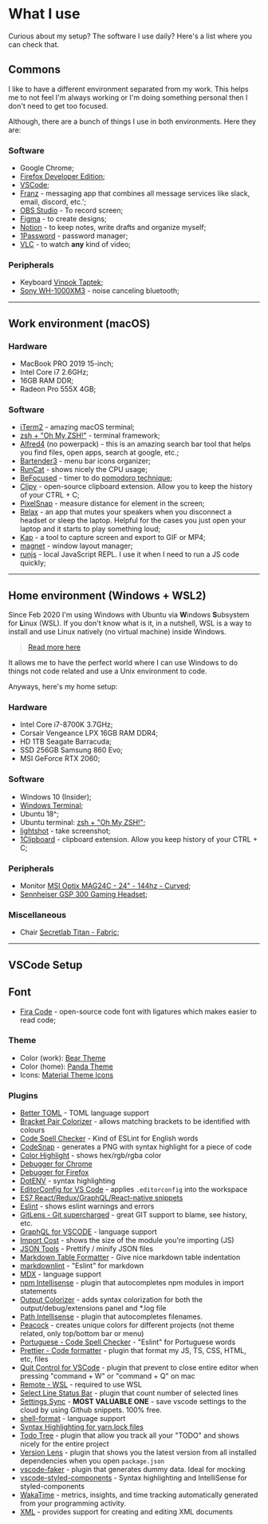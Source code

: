 # What I use

Curious about my setup? The software I use daily? Here's a list where you can check that.

## Commons

I like to have a different environment separated from my work. This helps me to not feel I'm always working or I'm doing something personal then I don't need to get too focused.

Although, there are a bunch of things I use in both environments. Here they are:

### Software

- Google Chrome;
- [Firefox Developer Edition](https://www.mozilla.org/en-US/firefox/developer/);
- [VSCode](https://code.visualstudio.com/);
- [Franz](https://meetfranz.com/) - messaging app that combines all message services like slack, email, discord, etc.';
- [OBS Studio](https://obsproject.com/) - To record screen;
- [Figma](https://www.figma.com/) - to create designs;
- [Notion](https://www.notion.so/) - to keep notes, write drafts and organize myself;
- [1Password](https://1password.com/) - password manager;
- [VLC](https://www.videolan.org/vlc/index.html) - to watch **any** kind of video;

### Peripherals

- Keyboard [Vinpok Taptek](https://www.vinpok.com/products/vinpok-taptek-thinnest-wireless-mac-mechanical-keyboard);
- [Sony WH-1000XM3](https://www.sony.com/electronics/headband-headphones/wh-1000xm3) - noise canceling bluetooth;

---

## Work environment (macOS)

### Hardware

- MacBook PRO 2019 15-inch;
- Intel Core i7 2.6GHz;
- 16GB RAM DDR;
- Radeon Pro 555X 4GB;

### Software

- [iTerm2](https://www.iterm2.com/) - amazing macOS terminal;
- [zsh + "Oh My ZSH!"](https://ohmyz.sh/) - terminal framework;
- [Alfred4](https://www.alfredapp.com/) (no powerpack) - this is an amazing search bar tool that helps you find files, open apps, search at google, etc.;
- [Bartender3](https://www.macbartender.com/) - menu bar icons organizer;
- [RunCat](https://apps.apple.com/us/app/runcat/id1429033973?mt=12) - shows nicely the CPU usage;
- [BeFocused](https://apps.apple.com/us/app/be-focused-focus-timer/id973134470?mt=12) - timer to do [pomodoro technique](https://en.wikipedia.org/wiki/Pomodoro_Technique);
- [Clipy](https://github.com/Clipy/Clipy) - open-source clipboard extension. Allow you to keep the history of your CTRL + C;
- [PixelSnap](https://getpixelsnap.com/) - measure distance for element in the screen;
- [Relax](https://www.dangercove.com/relax/) - an app that mutes your speakers when you disconnect a headset or sleep the laptop. Helpful for the cases you just open your laptop and it starts to play something loud;
- [Kap](https://getkap.co/) - a tool to capture screen and export to GIF or MP4;
- [magnet](https://apps.apple.com/us/app/magnet/id441258766?mt=12) - window layout manager;
- [runjs](https://runjs.dev/) - local JavaScript REPL. I use it when I need to run a JS code quickly;

---

## Home environment (Windows + WSL2)

Since Feb 2020 I'm using Windows with Ubuntu via **W**indows **S**ubsystem for **L**inux (WSL). If you don't know what is it, in a nutshell, WSL is a way to install and use Linux natively (no virtual machine) inside Windows.

> [Read more here](https://www.whitewaterfoundry.com/what-is-wsl)

It allows me to have the perfect world where I can use Windows to do things not code related and use a Unix environment to code.

Anyways, here's my home setup:

### Hardware

- Intel Core i7-8700K 3.7GHz;
- Corsair Vengeance LPX 16GB RAM DDR4;
- HD 1TB Seagate Barracuda;
- SSD 256GB Samsung 860 Evo;
- MSI GeForce RTX 2060;

### Software

- Windows 10 (Insider);
- [Windows Terminal](https://github.com/microsoft/terminal);
- Ubuntu 18^;
- Ubuntu terminal: [zsh + "Oh My ZSH!"](https://ohmyz.sh/);
- [lightshot](https://app.prntscr.com/en/index.html) - take screenshot;
- [1Clipboard](http://1clipboard.io/) - clipboard extension. Allow you keep history of your CTRL + C;

### Peripherals

- Monitor [MSI Optix MAG24C - 24" - 144hz - Curved](https://www.msi.com/Monitor/Optix-MAG24C.html);
- [Sennheiser GSP 300 Gaming Headset](https://www.trustedreviews.com/reviews/sennheiser-gsp-300);

### Miscellaneous

- Chair [Secretlab Titan - Fabric](https://secretlab.eu/collections/titan-series);

---

## VSCode Setup

## Font

- [Fira Code](https://github.com/tonsky/FiraCode) - open-source code font with ligatures which makes easier to read code;

### Theme

- Color (work): [Bear Theme](https://marketplace.visualstudio.com/items?itemName=dahong.theme-bear)
- Color (home): [Panda Theme](https://marketplace.visualstudio.com/items?itemName=tinkertrain.theme-panda)
- Icons: [Material Theme Icons](https://marketplace.visualstudio.com/items?itemName=PKief.material-icon-theme)

### Plugins

- [Better TOML](https://marketplace.visualstudio.com/items?itemName=bungcip.better-toml) - TOML language support
- [Bracket Pair Colorizer](https://marketplace.visualstudio.com/items?itemName=CoenraadS.bracket-pair-colorizer) - allows matching brackets to be identified with colours
- [Code Spell Checker](https://marketplace.visualstudio.com/items?itemName=streetsidesoftware.code-spell-checker) - Kind of ESLint for English words
- [CodeSnap](https://marketplace.visualstudio.com/items?itemName=adpyke.codesnap) - generates a PNG with syntax highlight for a piece of code
- [Color Highlight](https://marketplace.visualstudio.com/items?itemName=naumovs.color-highlight) - shows hex/rgb/rgba color
- [Debugger for Chrome](https://marketplace.visualstudio.com/items?itemName=msjsdiag.debugger-for-chrome)
- [Debugger for Firefox](https://marketplace.visualstudio.com/items?itemName=firefox-devtools.vscode-firefox-debug)
- [DotENV](https://marketplace.visualstudio.com/items?itemName=mikestead.dotenv) - syntax highlighting
- [EditorConfig for VS Code](https://marketplace.visualstudio.com/items?itemName=EditorConfig.EditorConfig) - applies `.editorconfig` into the workspace
- [ES7 React/Redux/GraphQL/React-native snippets](https://marketplace.visualstudio.com/items?itemName=dsznajder.es7-react-js-snippets)
- [Eslint](https://marketplace.visualstudio.com/items?itemName=dbaeumer.vscode-eslint) - shows eslint warnings and errors
- [GitLens - Git supercharged](https://marketplace.visualstudio.com/items?itemName=eamodio.gitlens) - great GIT support to blame, see history, etc.
- [GraphQL for VSCODE](https://marketplace.visualstudio.com/items?itemName=kumar-harsh.graphql-for-vscode) - language support
- [Import Cost](https://marketplace.visualstudio.com/items?itemName=wix.vscode-import-cost) - shows the size of the module you're importing (JS)
- [JSON Tools](https://marketplace.visualstudio.com/items?itemName=eriklynd.json-tools) - Prettify / minify JSON files
- [Markdown Table Formatter](https://marketplace.visualstudio.com/items?itemName=fcrespo82.markdown-table-formatter) - Give nice markdown table indentation
- [markdownlint](https://marketplace.visualstudio.com/items?itemName=DavidAnson.vscode-markdownlint) - "Eslint" for markdown
- [MDX](https://marketplace.visualstudio.com/items?itemName=silvenon.mdx) - language support
- [npm Intellisense](https://marketplace.visualstudio.com/items?itemName=christian-kohler.npm-intellisense) - plugin that autocompletes npm modules in import statements
- [Output Colorizer](https://marketplace.visualstudio.com/items?itemName=IBM.output-colorizer) - adds syntax colorization for both the output/debug/extensions panel and \*.log file
- [Path Intellisense](https://marketplace.visualstudio.com/items?itemName=christian-kohler.path-intellisense) - plugin that autocompletes filenames.
- [Peacock](https://marketplace.visualstudio.com/items?itemName=johnpapa.vscode-peacock) - creates unique colors for different projects (not theme related, only top/bottom bar or menu)
- [Portuguese - Code Spell Checker](https://marketplace.visualstudio.com/items?itemName=streetsidesoftware.code-spell-checker-portuguese) - "Eslint" for Portuguese words
- [Prettier - Code formatter](https://marketplace.visualstudio.com/items?itemName=esbenp.prettier-vscode) - plugin that format my JS, TS, CSS, HTML, etc, files
- [Quit Control for VSCode](https://marketplace.visualstudio.com/items?itemName=artdiniz.quitcontrol-vscode) - plugin that prevent to close entire editor when pressing "command + W" or "command + Q" on mac
- [Remote - WSL](https://marketplace.visualstudio.com/items?itemName=ms-vscode-remote.remote-wsl) - required to use WSL
- [Select Line Status Bar](https://marketplace.visualstudio.com/items?itemName=tomoki1207.selectline-statusbar) - plugin that count number of selected lines
- [Settings Sync](https://marketplace.visualstudio.com/items?itemName=Shan.code-settings-sync) - **MOST VALUABLE ONE** - save vscode settings to the cloud by using Github snippets. 100% free.
- [shell-format](https://marketplace.visualstudio.com/items?itemName=foxundermoon.shell-format) - language support
- [Syntax Highlighting for yarn.lock files](https://marketplace.visualstudio.com/items?itemName=mariusschulz.yarn-lock-syntax)
- [Todo Tree](https://marketplace.visualstudio.com/items?itemName=Gruntfuggly.todo-tree) - plugin that allow you track all your "TODO" and shows nicely for the entire project
- [Version Lens](https://marketplace.visualstudio.com/items?itemName=pflannery.vscode-versionlens) - plugin that shows you the latest version from all installed dependencies when you open `package.json`
- [vscode-faker](https://marketplace.visualstudio.com/items?itemName=deerawan.vscode-faker) - plugin that generates dummy data. Ideal for mocking
- [vscode-styled-components](https://marketplace.visualstudio.com/items?itemName=jpoissonnier.vscode-styled-components) - Syntax highlighting and IntelliSense for styled-components
- [WakaTime](https://marketplace.visualstudio.com/items?itemName=WakaTime.vscode-wakatime) - metrics, insights, and time tracking automatically generated from your programming activity.
- [XML](https://marketplace.visualstudio.com/items?itemName=redhat.vscode-xml) - provides support for creating and editing XML documents
